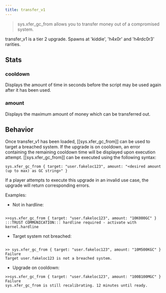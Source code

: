 ```yaml
---
title: transfer_v1
---
```


> sys.xfer_gc_from allows you to transfer money out of a compromised system.

transfer_v1 is a tier 2 upgrade. Spawns at 'kiddie', 'h4x0r' and 'h4rdc0r3' rarities.

## Stats

### cooldown

Displays the amount of time in seconds before the script may be used again after it has been used.

### amount

Displays the maximum amount of money which can be transferred out.

## Behavior

Once transfer_v1 has been loaded, [[sys.xfer_gc_from]] can be used to target a breached system.
If the upgrade is on cooldown, an error containing the remaining cooldown time will be displayed upon execution attempt.
[[sys.xfer_gc_from]] can be executed using the following syntax:

```
sys.xfer_gc_from { target: "user.fakeloc123", amount: "<desired amount (up to max) as GC string>" }
```

If a player attempts to execute this upgrade in an invalid use case, the upgrade will return corresponding errors.

Examples:

- Not in hardline:

```

>>sys.xfer_gc_from { target: "user.fakeloc123", amount: "10K000GC" }
:::TRUST COMMUNICATION::: hardline required - activate with kernel.hardline

```

- Target system not breached:

```

>> sys.xfer_gc_from { target: "user.fakeloc123", amount: "10M500KGC" }
Failure
Target user.fakeloc123 is not a breached system.

```

- Upgrade on cooldown:

```
>>sys.xfer_gc_from { target: "user.fakeloc123", amount: "100B100MGC" }
Failure
sys.xfer_gc_from is still recalibrating. 12 minutes until ready.
```
